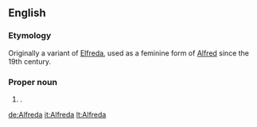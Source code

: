 ==English==

===Etymology===
Originally a variant of [[Elfreda]], used as a feminine form of [[Alfred]] since the 19th century.

===Proper noun===
{{en-proper noun}}

# {{given name|female|from=Old English}}.

[[de:Alfreda]]
[[it:Alfreda]]
[[lt:Alfreda]]